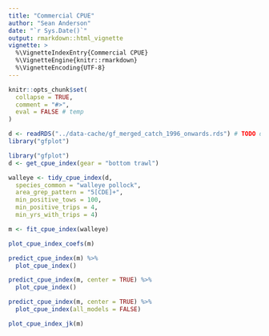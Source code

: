 ```yaml
---
title: "Commercial CPUE"
author: "Sean Anderson"
date: "`r Sys.Date()`"
output: rmarkdown::html_vignette
vignette: >
  %\VignetteIndexEntry{Commercial CPUE}
  %\VignetteEngine{knitr::rmarkdown}
  %\VignetteEncoding{UTF-8}
---
```


```r
knitr::opts_chunk$set(
  collapse = TRUE,
  comment = "#>",
  eval = FALSE # temp
)
```

```r
d <- readRDS("../data-cache/gf_merged_catch_1996_onwards.rds") # TODO deal with
library("gfplot")
```

```r
library("gfplot")
d <- get_cpue_index(gear = "bottom trawl")
```

```r
walleye <- tidy_cpue_index(d,
  species_common = "walleye pollock",
  area_grep_pattern = "5[CDE]+",
  min_positive_tows = 100,
  min_positive_trips = 4,
  min_yrs_with_trips = 4)
```

```r
m <- fit_cpue_index(walleye)
```

```r
plot_cpue_index_coefs(m)
```

```r
predict_cpue_index(m) %>%
  plot_cpue_index()

predict_cpue_index(m, center = TRUE) %>%
  plot_cpue_index()
```

```r
predict_cpue_index(m, center = TRUE) %>%
  plot_cpue_index(all_models = FALSE)
```

```r
plot_cpue_index_jk(m)
```
